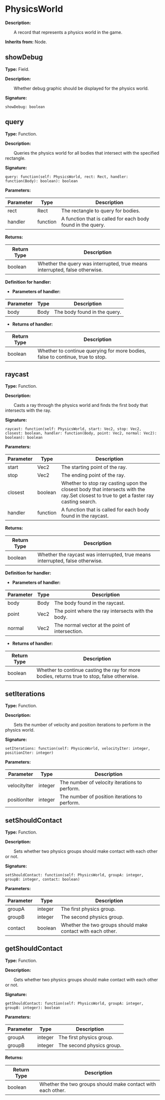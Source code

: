 
# PhysicsWorld

**Description:**

&emsp;&emsp;A record that represents a physics world in the game.

**Inherits from:** Node.

## showDebug

**Type:** Field.

**Description:**

&emsp;&emsp;Whether debug graphic should be displayed for the physics world.

**Signature:**
```tl
showDebug: boolean
```

## query

**Type:** Function.

**Description:**

&emsp;&emsp;Queries the physics world for all bodies that intersect with the specified rectangle.

**Signature:**
```tl
query: function(self: PhysicsWorld, rect: Rect, handler: function(Body): boolean): boolean
```

**Parameters:**

| Parameter | Type | Description |
| --- | --- | --- |
| rect | Rect | The rectangle to query for bodies. |
| handler | function | A function that is called for each body found in the query. |

**Returns:**

| Return Type | Description |
| --- | --- |
| boolean | Whether the query was interrupted, true means interrupted, false otherwise. |

**Definition for handler:**


* **Parameters of handler:**

| Parameter | Type | Description |
| --- | --- | --- |
| body | Body | The body found in the query. |

* **Returns of handler:**

| Return Type | Description |
| --- | --- |
| boolean | Whether to continue querying for more bodies, false to continue, true to stop. |

## raycast

**Type:** Function.

**Description:**

&emsp;&emsp;Casts a ray through the physics world and finds the first body that intersects with the ray.

**Signature:**
```tl
raycast: function(self: PhysicsWorld, start: Vec2, stop: Vec2, closest: boolean, handler: function(Body, point: Vec2, normal: Vec2): boolean): boolean
```

**Parameters:**

| Parameter | Type | Description |
| --- | --- | --- |
| start | Vec2 | The starting point of the ray. |
| stop | Vec2 | The ending point of the ray. |
| closest | boolean | Whether to stop ray casting upon the closest body that intersects with the ray.Set closest to true to get a faster ray casting search. |
| handler | function | A function that is called for each body found in the raycast. |

**Returns:**

| Return Type | Description |
| --- | --- |
| boolean | Whether the raycast was interrupted, true means interrupted, false otherwise. |

**Definition for handler:**


* **Parameters of handler:**

| Parameter | Type | Description |
| --- | --- | --- |
| body | Body | The body found in the raycast. |
| point | Vec2 | The point where the ray intersects with the body. |
| normal | Vec2 | The normal vector at the point of intersection. |

* **Returns of handler:**

| Return Type | Description |
| --- | --- |
| boolean | Whether to continue casting the ray for more bodies, returns true to stop, false otherwise. |

## setIterations

**Type:** Function.

**Description:**

&emsp;&emsp;Sets the number of velocity and position iterations to perform in the physics world.

**Signature:**
```tl
setIterations: function(self: PhysicsWorld, velocityIter: integer, positionIter: integer)
```

**Parameters:**

| Parameter | Type | Description |
| --- | --- | --- |
| velocityIter | integer | The number of velocity iterations to perform. |
| positionIter | integer | The number of position iterations to perform. |

## setShouldContact

**Type:** Function.

**Description:**

&emsp;&emsp;Sets whether two physics groups should make contact with each other or not.

**Signature:**
```tl
setShouldContact: function(self: PhysicsWorld, groupA: integer, groupB: integer, contact: boolean)
```

**Parameters:**

| Parameter | Type | Description |
| --- | --- | --- |
| groupA | integer | The first physics group. |
| groupB | integer | The second physics group. |
| contact | boolean | Whether the two groups should make contact with each other. |

## getShouldContact

**Type:** Function.

**Description:**

&emsp;&emsp;Gets whether two physics groups should make contact with each other or not.

**Signature:**
```tl
getShouldContact: function(self: PhysicsWorld, groupA: integer, groupB: integer): boolean
```

**Parameters:**

| Parameter | Type | Description |
| --- | --- | --- |
| groupA | integer | The first physics group. |
| groupB | integer | The second physics group. |

**Returns:**

| Return Type | Description |
| --- | --- |
| boolean | Whether the two groups should make contact with each other. |
